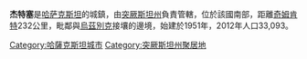 '''杰特塞'''是[[哈萨克斯坦|哈萨克斯坦]]的城鎮，由[[突厥斯坦州|突厥斯坦州]]負責管轄，位於該國南部，距離[[奇姆肯特|奇姆肯特]]232公里，毗鄰與[[烏茲別克|烏茲別克]]接壤的邊境，始建於1951年，2012年人口33,093。

{{Kazakhstan-geo-stub}}
{{DEFAULTSORT: Zhetisay}}
[[Category:哈薩克斯坦城市|Category:哈薩克斯坦城市]]
[[Category:突厥斯坦州聚居地|Category:突厥斯坦州聚居地]]